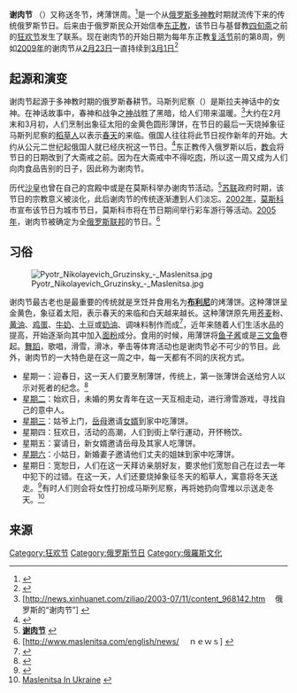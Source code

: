 {{distinguish|谢肉季}}
{{Infobox Holiday
|holiday_name=谢肉节
|image=Pan-cake-day-in-Russia-XVII.jpg
|caption=
|observedby=[[斯拉夫|斯拉夫]]地区
|significance=纪念春天到来
|date=大斋戒前的一周
|celebrationsz=[[游行|游行]]、烧掉稻草人、吃薄饼
|type=俄罗斯传统节日
}}
'''谢肉节''' （{{lang-ru|Ма́сленица}}）又称送冬节，烤薄饼周。<ref>{{Cite web |url=http://www1.peopledaily.com.cn/GB/tupian/1099/2345796.html |title=组图：俄罗斯谢肉节　纵情欢宴迎新春 |access-date=2009-08-11 |archive-url=https://web.archive.org/web/20040315022604/http://www.peopledaily.com.cn/GB/tupian/1099/2345796.html |archive-date=2004-03-15 |dead-url=yes }}</ref>是一个从[[俄罗斯|俄罗斯]][[多神教|多神教]]时期就流传下来的传统俄罗斯节日。后来由于俄罗斯民众开始信奉[[东正教|东正教]]，该节日与基督教[[四旬斋|四旬斋]]之前的[[狂欢节|狂欢节]]发生了联系。现在谢肉节的开始日期为每年东正教[[复活节|复活节]]前的第8周，例如[[2009年|2009年]]的谢肉节从[[2月23日|2月23日]]一直持续到[[3月1日|3月1日]]<ref>{{Cite web |url=http://av.rednet.cn/c/2009/03/02/1717431.htm |title=(视频)送走严冬喜迎春日 俄罗斯欢度“谢肉节”最后一天 |access-date=2009-08-11 |archive-url=https://web.archive.org/web/20180930115740/http://av.rednet.cn/c/2009/03/02/1717431.htm |archive-date=2018-09-30 |dead-url=yes }}</ref>

==起源和演变==
谢肉节起源于多神教时期的俄罗斯春耕节。马斯列尼察（{{lang|ru|Ма́сленица}}）是斯拉夫神话中的女神。在神话故事中，春神和战争之[[神|神]]{{link-en|亞里洛|Yarilo}}战胜了黑暗，给人们带来温暖。<ref>[http://news.xinhuanet.com/ziliao/2003-07/11/content_968142.htm　 俄罗斯的“谢肉节”] {{Wayback|url=http://news.xinhuanet.com/ziliao/2003-07/11/content_968142.htm |date=20090301151914 }}</ref>大约在2月末和3月初，人们烹制出象征太阳的金黄色圆形薄饼，在节日的最后一天烧掉象征马斯列尼察的[[稻草人|稻草人]]以表示[[春天|春天]]的来临。俄国人往往将此节日视作新年的开始。大约从公元二世纪起俄国人就已经庆祝这一节日。<ref>{{Cite web |url=http://www.sras.org/maslenitsa_blin# |title=Maslenitsa, Blin! |access-date=2009-08-11 |archive-url=https://web.archive.org/web/20080109033440/http://www.sras.org/Maslenitsa_blin# |archive-date=2008-01-09 |dead-url=yes }}</ref>东正教传入俄罗斯以后，[[教会|教会]]将节日的日期改到了大斋戒之前。因为在大斋戒中不得吃[[肉|肉]]，所以这一周又成为人们向肉食品告别的日子，因此称为谢肉节。

历代[[沙皇|沙皇]]也曾在自己的宫殿中或是在莫斯科举办谢肉节活动。<ref>[http://www.zju-cos.net/news_view.asp?id=1122 '''谢肉节'''] {{webarchive|url=https://web.archive.org/web/20051222122644/http://www.zju-cos.net/news_view.asp?id=1122 |date=2005-12-22 }}</ref>[[苏联|苏联]]政府时期，该节日的宗教意义被淡化，此后谢肉节的传统逐渐遭到人们淡忘。[[2002年|2002年]]，[[莫斯科|莫斯科]]市宣布该节日为城市节日，莫斯科市将在节日期间举行彩车游行等活动。[[2005年|2005年]]，谢肉节被确定为全[[俄罗斯联邦|俄罗斯联邦]]的节日。<ref>[http://www.maslenitsa.com/english/news/　 ｎｅｗｓ] {{Wayback|url=http://www.maslenitsa.com/english/news/ |date=20090403164238 }}</ref>

==习俗==

[[File:Pyotr_Nikolayevich_Gruzinsky_-_Maslenitsa.jpg|right]]

谢肉节最古老也是最重要的传统就是烹饪并食用名为'''[[布利尼|布利尼]]'''的烤薄饼。这种薄饼呈金黄色，象征着太阳，表示春天的来临和白天越来越长。这种薄饼原先用[[荞麦|荞麦]]粉、[[黄油|黄油]]、[[鸡蛋|鸡蛋]]、[[牛奶|牛奶]]、[[马铃薯|土豆]]或[[鮮奶油|奶油]]、调味料制作而成<ref>{{Cite web |url=http://www.go2kiev.com/view/maslenitsa.html |title=Maslenitsa |accessdate=2009-08-11 |archive-date=2009-12-19 |archive-url=https://web.archive.org/web/20091219090717/http://www.go2kiev.com/view/maslenitsa.html |dead-url=no }}</ref>，近年来随着人们生活水品的提高，开始逐渐向其中加入[[面粉|面粉]]成分。食用的时候，用薄饼将[[鱼子酱|鱼子酱]]或是[[三文鱼|三文鱼]]卷起。[[舞蹈|舞蹈]]，歌唱，滑雪，滑冰，拳击等体育活动也是谢肉节必不可少的节目。此外，谢肉节的一大特色是在这一周之中，每一天都有不同的庆祝方式。

*星期一：迎春日，这一天人们要烹制薄饼，传统上，第一张薄饼会送给穷人以示对死者的纪念。<ref>{{Cite web |url=http://www.russia-ic.com/culture_art/traditions/698/ |title=Maslenitsa, the Holiday of Spring and Sun |accessdate=2009-08-11 |archive-date=2009-03-16 |archive-url=https://web.archive.org/web/20090316055456/http://www.russia-ic.com/culture_art/traditions/698 |dead-url=no }}</ref>
*[[星期二|星期二]]：始欢日，未婚的男女青年在这一天互相走动，进行滑雪游戏，寻找自己的意中人。
*[[星期三|星期三]]：姑爷上门，[[岳母|岳母]]邀请[[女婿|女婿]]到家中吃薄饼。
*星期四：狂欢日，活动的高潮，人们到街上举行運动，开怀畅饮。
*星期五：宴请日，新女婿邀请岳母及其家人吃薄饼。
*[[星期六|星期六]]：小姑日，新婚妻子邀请他们丈夫的姐妹到家中吃薄饼。
*星期日：宽恕日，人们在这一天拜访亲朋好友，要求他们宽恕自己在过去一年中犯下的过错。在这一天，人们还要烧掉象征冬天的稻草人，寓意将冬天送走。<ref>{{Cite web |url=http://www.cnua1.com/travel/msfq/200702/8470.shtml |title=东正教谢肉节(送冬节)简介及节日食品做法 |accessdate=2009-08-11 |archive-date=2009-07-25 |archive-url=https://web.archive.org/web/20090725121738/http://www.cnua1.com/travel/msfq/200702/8470.shtml |dead-url=no }}</ref>有时人们则会将女性打扮成马斯列尼察，再将她扔向雪堆以示送走冬天。<ref>[http://www.discover-ua.com.ua/Read-About-Ukraine/Ukrainian-Traditions-and-History/Maslenitsa-time-in-Ukraine.html Maslenitsa In Ukraine] {{webarchive|url=https://web.archive.org/web/20090227094317/http://www.discover-ua.com.ua/Read-About-Ukraine/Ukrainian-Traditions-and-History/Maslenitsa-time-in-Ukraine.html |date=2009-02-27 }}</ref>

==来源==
{{reflist}}

{{狂欢节}}
[[Category:狂欢节|Category:狂欢节]]
[[Category:俄罗斯节日|Category:俄罗斯节日]]
[[Category:俄羅斯文化|Category:俄羅斯文化]]